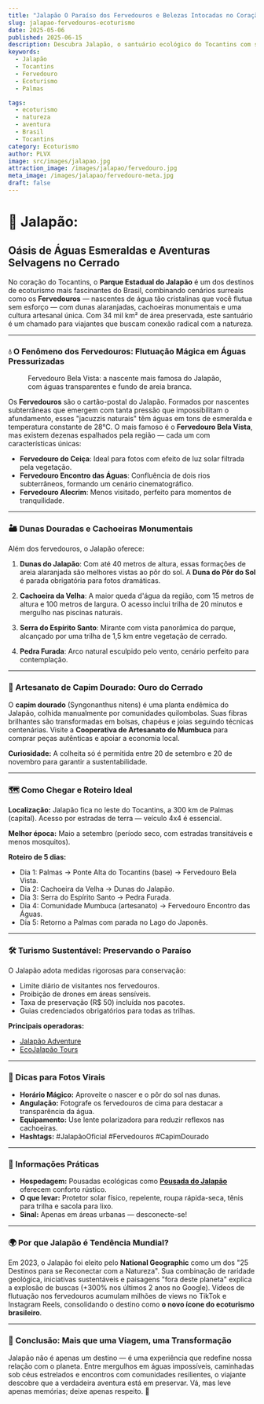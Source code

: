 ```yaml
---
title: "Jalapão O Paraíso dos Fervedouros e Belezas Intocadas no Coração do Brasil"
slug: jalapao-fervedouros-ecoturismo
date: 2025-05-06
published: 2025-06-15
description: Descubra Jalapão, o santuário ecológico do Tocantins com seus fervedouros cristalinos, dunas douradas e cachoeiras espetaculares. Guia completo para viver uma aventura sustentável.
keywords:
  - Jalapão
  - Tocantins
  - Fervedouro
  - Ecoturismo
  - Palmas

tags:
  - ecoturismo
  - natureza
  - aventura
  - Brasil
  - Tocantins
category: Ecoturismo
author: PLVX
image: src/images/jalapao.jpg
attraction_image: /images/jalapao/fervedouro.jpg
meta_image: /images/jalapao/fervedouro-meta.jpg
draft: false
---
```



# 🌿 Jalapão: 
## Oásis de Águas Esmeraldas e Aventuras Selvagens no Cerrado

No coração do Tocantins, o **Parque Estadual do Jalapão** é um dos destinos de ecoturismo mais fascinantes do Brasil, combinando cenários surreais como os **Fervedouros** — nascentes de água tão cristalinas que você flutua sem esforço — com dunas alaranjadas, cachoeiras monumentais e uma cultura artesanal única. Com 34 mil km² de área preservada, este santuário é um chamado para viajantes que buscam conexão radical com a natureza.

---

### 💧 O Fenômeno dos Fervedouros: Flutuação Mágica em Águas Pressurizadas

<figure>
  <OptimizedImage 
    src="/images/jalapao/fervedouro.jpg" 
    alt="Fervedouro no Jalapão" 
    width={1280}
    height={720}
    className="mb-4 rounded-lg"
  />
  <figcaption className="text-sm text-gray-600 mt-2">
    Fervedouro Bela Vista: a nascente mais famosa do Jalapão, com águas transparentes e fundo de areia branca.
  </figcaption>
</figure>

Os **Fervedouros** são o cartão-postal do Jalapão. Formados por nascentes subterrâneas que emergem com tanta pressão que impossibilitam o afundamento, esses "jacuzzis naturais" têm águas em tons de esmeralda e temperatura constante de 28°C. O mais famoso é o **Fervedouro Bela Vista**, mas existem dezenas espalhados pela região — cada um com características únicas:

- **Fervedouro do Ceiça**: Ideal para fotos com efeito de luz solar filtrada pela vegetação.
- **Fervedouro Encontro das Águas**: Confluência de dois rios subterrâneos, formando um cenário cinematográfico.
- **Fervedouro Alecrim**: Menos visitado, perfeito para momentos de tranquilidade.


---

### 🏜️ Dunas Douradas e Cachoeiras Monumentais

Além dos fervedouros, o Jalapão oferece:

1. **Dunas do Jalapão**: Com até 40 metros de altura, essas formações de areia alaranjada são melhores vistas ao pôr do sol. A **Duna do Pôr do Sol** é parada obrigatória para fotos dramáticas.
   
2. **Cachoeira da Velha**: A maior queda d'água da região, com 15 metros de altura e 100 metros de largura. O acesso inclui trilha de 20 minutos e mergulho nas piscinas naturais.

3. **Serra do Espírito Santo**: Mirante com vista panorâmica do parque, alcançado por uma trilha de 1,5 km entre vegetação de cerrado.

4. **Pedra Furada**: Arco natural esculpido pelo vento, cenário perfeito para contemplação.

---

### 🌾 Artesanato de Capim Dourado: Ouro do Cerrado

O **capim dourado** (Syngonanthus nitens) é uma planta endêmica do Jalapão, colhida manualmente por comunidades quilombolas. Suas fibras brilhantes são transformadas em bolsas, chapéus e joias seguindo técnicas centenárias. Visite a **Cooperativa de Artesanato do Mumbuca** para comprar peças autênticas e apoiar a economia local.

**Curiosidade:** A colheita só é permitida entre 20 de setembro e 20 de novembro para garantir a sustentabilidade.

---

### 🗺️ Como Chegar e Roteiro Ideal

**Localização:** Jalapão fica no leste do Tocantins, a 300 km de Palmas (capital). Acesso por estradas de terra — veículo 4x4 é essencial.

**Melhor época:** Maio a setembro (período seco, com estradas transitáveis e menos mosquitos).

**Roteiro de 5 dias:**
- Dia 1: Palmas → Ponte Alta do Tocantins (base) → Fervedouro Bela Vista.
- Dia 2: Cachoeira da Velha → Dunas do Jalapão.
- Dia 3: Serra do Espírito Santo → Pedra Furada.
- Dia 4: Comunidade Mumbuca (artesanato) → Fervedouro Encontro das Águas.
- Dia 5: Retorno a Palmas com parada no Lago do Japonês.

---

### 🛠️ Turismo Sustentável: Preservando o Paraíso

O Jalapão adota medidas rigorosas para conservação:
- Limite diário de visitantes nos fervedouros.
- Proibição de drones em áreas sensíveis.
- Taxa de preservação (R$ 50) incluída nos pacotes.
- Guias credenciados obrigatórios para todas as trilhas.

**Principais operadoras:**  
- [Jalapão Adventure](https://www.jalapaoadventure.com)  
- [EcoJalapão Tours](https://www.ecojalapao.com)

---

### 📸 Dicas para Fotos Virais

- **Horário Mágico:** Aproveite o nascer e o pôr do sol nas dunas.
- **Angulação:** Fotografe os fervedouros de cima para destacar a transparência da água.
- **Equipamento:** Use lente polarizadora para reduzir reflexos nas cachoeiras.
- **Hashtags:** #JalapãoOficial #Fervedouros #CapimDourado

---

### 🚨 Informações Práticas

- **Hospedagem:** Pousadas ecológicas como **[Pousada do Jalapão](https://www.pousadadojalapao.com)** oferecem conforto rústico.
- **O que levar:** Protetor solar físico, repelente, roupa rápida-seca, tênis para trilha e sacola para lixo.
- **Sinal:** Apenas em áreas urbanas — desconecte-se!

---

### 🌍 Por que Jalapão é Tendência Mundial?

Em 2023, o Jalapão foi eleito pelo **National Geographic** como um dos "25 Destinos para se Reconectar com a Natureza". Sua combinação de raridade geológica, iniciativas sustentáveis e paisagens "fora deste planeta" explica a explosão de buscas (+300% nos últimos 2 anos no Google). Vídeos de flutuação nos fervedouros acumulam milhões de views no TikTok e Instagram Reels, consolidando o destino como **o novo ícone do ecoturismo brasileiro**.

---

### 🌟 Conclusão: Mais que uma Viagem, uma Transformação

Jalapão não é apenas um destino — é uma experiência que redefine nossa relação com o planeta. Entre mergulhos em águas impossíveis, caminhadas sob céus estrelados e encontros com comunidades resilientes, o viajante descobre que a verdadeira aventura está em preservar. Vá, mas leve apenas memórias; deixe apenas respeito. 🌱
